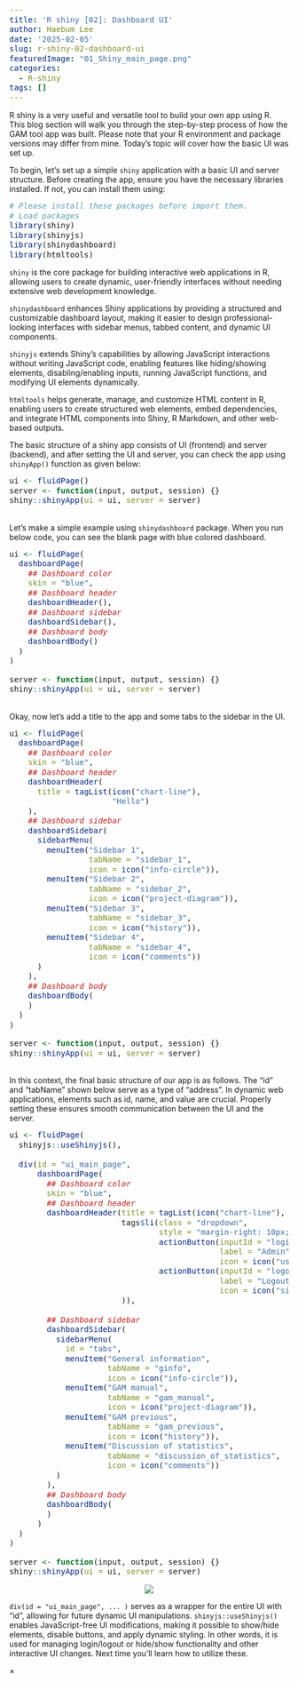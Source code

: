 ```yaml
---
title: 'R shiny [02]: Dashboard UI'
author: Haebum Lee
date: '2025-02-05'
slug: r-shiny-02-dashboard-ui
featuredImage: "01_Shiny_main_page.png"
categories:
  - R-shiny
tags: []
---
```


<style>
pre code {
    font-size: 14px;
}
</style>

R shiny is a very useful and versatile tool to build your own app using R.
This blog section will walk you through the step-by-step process of how the GAM tool app was built. 
Please note that your R environment and package versions may differ from mine. 
Today's topic will cover how the basic UI was set up.

To begin, let's set up a simple `shiny` application with a basic UI and server structure.
Before creating the app, ensure you have the necessary libraries installed. If not, you can install them using:

```r
# Please install these packages before import them.
# Load packages
library(shiny)
library(shinyjs)
library(shinydashboard)
library(htmltools)
```

`shiny` is the core package for building interactive web applications in R, allowing users to create dynamic, user-friendly interfaces without needing extensive web development knowledge.

`shinydashboard` enhances Shiny applications by providing a structured and customizable dashboard layout, making it easier to design professional-looking interfaces with sidebar menus, tabbed content, and dynamic UI components.

`shinyjs` extends Shiny’s capabilities by allowing JavaScript interactions without writing JavaScript code, enabling features like hiding/showing elements, disabling/enabling inputs, running JavaScript functions, and modifying UI elements dynamically.

`htmltools` helps generate, manage, and customize HTML content in R, enabling users to create structured web elements, embed dependencies, and integrate HTML components into Shiny, R Markdown, and other web-based outputs.

The basic structure of a shiny app consists of UI (frontend) and server (backend), 
and after setting the UI and server, you can check the app using `shinyApp()` function as given below:

```r
ui <- fluidPage()
server <- function(input, output, session) {}
shiny::shinyApp(ui = ui, server = server)
```

<br>
Let's make a simple example using `shinydashboard` package. 
When you run below code, you can see the blank page with blue colored dashboard.

```r
ui <- fluidPage(
  dashboardPage(
    ## Dashboard color
    skin = "blue",
    ## Dashboard header
    dashboardHeader(),
    ## Dashboard sidebar
    dashboardSidebar(),
    ## Dashboard body
    dashboardBody()
  )
)

server <- function(input, output, session) {}
shiny::shinyApp(ui = ui, server = server)
```

<br>
Okay, now let's add a title to the app and some tabs to the sidebar in the UI.

```r
ui <- fluidPage(
  dashboardPage(
    ## Dashboard color
    skin = "blue",
    ## Dashboard header
    dashboardHeader(
      title = tagList(icon("chart-line"), 
                      "Hello")
    ),
    ## Dashboard sidebar
    dashboardSidebar(
      sidebarMenu( 
        menuItem("Sidebar 1", 
                 tabName = "sidebar_1", 
                 icon = icon("info-circle")),
        menuItem("Sidebar 2", 
                 tabName = "sidebar_2",
                 icon = icon("project-diagram")),
        menuItem("Sidebar 3", 
                 tabName = "sidebar_3", 
                 icon = icon("history")),
        menuItem("Sidebar 4", 
                 tabName = "sidebar_4", 
                 icon = icon("comments"))
      )
    ),
    ## Dashboard body
    dashboardBody(
    )
  )
)

server <- function(input, output, session) {}
shiny::shinyApp(ui = ui, server = server)
```

<br>
In this context, the final basic structure of our app is as follows. 
The "id" and "tabName" shown below serve as a type of "address". 
In dynamic web applications, elements such as id, name, and value are crucial.
Properly setting these ensures smooth communication between the UI and the server.

```r
ui <- fluidPage(
  shinyjs::useShinyjs(),
  
  div(id = "ui_main_page",
      dashboardPage(
        ## Dashboard color
        skin = "blue",
        ## Dashboard header
        dashboardHeader(title = tagList(icon("chart-line"), "GAM tool"),
                        tags$li(class = "dropdown",
                                style = "margin-right: 10px; margin-top: 8px;",
                                actionButton(inputId = "login_admin_btn",
                                             label = "Admin",
                                             icon = icon("user-shield")),
                                actionButton(inputId = "logout_btn",
                                             label = "Logout",
                                             icon = icon("sign-out-alt"))
                        )),
        
        ## Dashboard sidebar
        dashboardSidebar(
          sidebarMenu(
            id = "tabs", 
            menuItem("General information", 
                     tabName = "ginfo", 
                     icon = icon("info-circle")),
            menuItem("GAM manual", 
                     tabName = "gam_manual",
                     icon = icon("project-diagram")),
            menuItem("GAM previous", 
                     tabName = "gam_previous", 
                     icon = icon("history")),
            menuItem("Discussion of statistics", 
                     tabName = "discussion_of_statistics", 
                     icon = icon("comments"))
          )
        ),
        ## Dashboard body
        dashboardBody(
        )
      )
  )
)

server <- function(input, output, session) {}
shiny::shinyApp(ui = ui, server = server)
```

<div style="text-align: center;">
  <img src="01_Shiny_main_page.png" class="centered-img" onclick="openModal(this.src)">
</div>

<!-- # ```{r, results="asis", echo=FALSE} -->
<!-- # cat('<iframe src="https://leestory.shinyapps.io/2025-02-05-01-r-shiny-dashboard-ui/"  -->
<!-- #       width="100%" height="600px" style="border:none;"></iframe>') -->
<!-- # ``` -->

`div(id = "ui_main_page", ... )` serves as a wrapper for the entire UI with "id", 
allowing for future dynamic UI manipulations.
`shinyjs::useShinyjs()` enables JavaScript-free UI modifications, 
making it possible to show/hide elements, disable buttons, and apply dynamic styling.
In other words, it is used for managing login/logout or hide/show functionality and other interactive UI changes.
Next time you'll learn how to utilize these.

<div id="imgModal" class="modal" onclick="closeModal(event)">
  <span class="close" onclick="closeModal(event)">&times;</span>
  <img class="modal-content" id="modalImg" onclick="toggleZoom(event)">
</div>